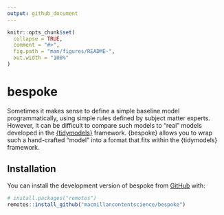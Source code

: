 ```yaml
---
output: github_document
---
```


<!-- README.md is generated from README.Rmd. Please edit that file -->

```r
knitr::opts_chunk$set(
  collapse = TRUE,
  comment = "#>",
  fig.path = "man/figures/README-",
  out.width = "100%"
)
```

# bespoke

<!-- badges: start -->
<!-- badges: end -->

Sometimes it makes sense to define a simple baseline model programmatically, using simple rules defined by subject matter experts.
However, it can be difficult to compare such models to "real" models developed in the [{tidymodels}](https://www.tidymodels.org/) framework.
{bespoke} allows you to wrap such a hand-crafted "model" into a format that fits within the {tidymodels} framework.

## Installation

You can install the development version of bespoke from [GitHub](https://github.com/) with:

``` r
# install.packages("remotes")
remotes::install_github("macmillancontentscience/bespoke")
```
